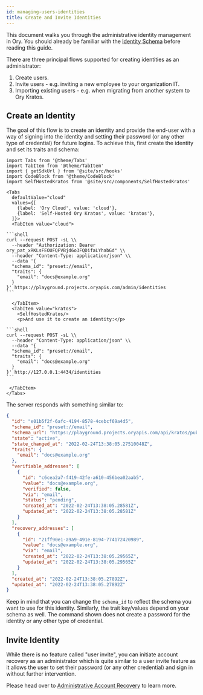 ```yaml
---
id: managing-users-identities
title: Create and Invite Identities
---
```


This document walks you through the administrative identity management in Ory.
You should already be familiar with the
[Identity Schema](../concepts/identity-schema.mdx) before reading this guide.

There are three principal flows supported for creating identities as an
administrator:

1. Create users.
1. Invite users - e.g. inviting a new employee to your organization IT.
1. Importing existing users - e.g. when migrating from another system to Ory
   Kratos.

## Create an Identity

The goal of this flow is to create an identity and provide the end-user with a
way of signing into the identity and setting their password (or any
other type of credential) for future logins. To achieve this, first create the
identity and set its traits and schema:

````mdx-code-block
import Tabs from '@theme/Tabs'
import TabItem from '@theme/TabItem'
import { getSdkUrl } from '@site/src/hooks'
import CodeBlock from '@theme/CodeBlock'
import SelfHostedKratos from '@site/src/components/SelfHostedKratos'

<Tabs
  defaultValue="cloud"
  values={[
    {label: 'Ory Cloud', value: 'cloud'},
    {label: 'Self-Hosted Ory Kratos', value: 'kratos'},
  ]}>
  <TabItem value="cloud">

```shell
curl --request POST -sL \\
  --header "Authorization: Bearer ory_pat_xRKLsFEOUFQFVBjd6o3FQDifaLYhabGd" \\
  --header "Content-Type: application/json" \\
  --data '{
  "schema_id": "preset://email",
  "traits": {
    "email": "docs@example.org"
  }
}' https://playground.projects.oryapis.com/admin/identities
```

  </TabItem>
  <TabItem value="kratos">
    <SelfHostedKratos/>
    <p>And use it to create an identity:</p>

```shell
curl --request POST -sL \\
  --header "Content-Type: application/json" \\
  --data '{
  "schema_id": "preset://email",
  "traits": {
    "email": "docs@example.org"
  }
}' http://127.0.0.1:4434/identities
```

 </TabItem>
</Tabs>
````

The server responds with something similar to:

```json
{
  "id": "e01b5f2f-6afc-4194-8578-4cebcf69a4d5",
  "schema_id": "preset://email",
  "schema_url": "https://playground.projects.oryapis.com/api/kratos/public/schemas/cHJlc2V0Oi8vZW1haWw",
  "state": "active",
  "state_changed_at": "2022-02-24T13:38:05.27510048Z",
  "traits": {
    "email": "docs@example.org"
  },
  "verifiable_addresses": [
    {
      "id": "c6cea2a7-f419-42fe-a610-456bea02aab5",
      "value": "docs@example.org",
      "verified": false,
      "via": "email",
      "status": "pending",
      "created_at": "2022-02-24T13:38:05.28581Z",
      "updated_at": "2022-02-24T13:38:05.28581Z"
    }
  ],
  "recovery_addresses": [
    {
      "id": "21ff90e1-a9a9-491e-8194-774172420989",
      "value": "docs@example.org",
      "via": "email",
      "created_at": "2022-02-24T13:38:05.29565Z",
      "updated_at": "2022-02-24T13:38:05.29565Z"
    }
  ],
  "created_at": "2022-02-24T13:38:05.27892Z",
  "updated_at": "2022-02-24T13:38:05.27892Z"
}
```

Keep in mind that you can change the `schema_id` to reflect the schema you want
to use for this identity. Similarly, the trait key/values depend on your schema
as well. The command shown does not create a password for the identity or any
other type of credential.

## Invite Identity

While there is no feature called "user invite", you can initiate account
recovery as an administrator which is quite similar to a user invite feature as
it allows the user to set their password (or any other credential) and sign in
without further intervention.

Please head over to
[Administrative Account Recovery](../../guides/manage-identities/account-recovery.mdx)
to learn more.
